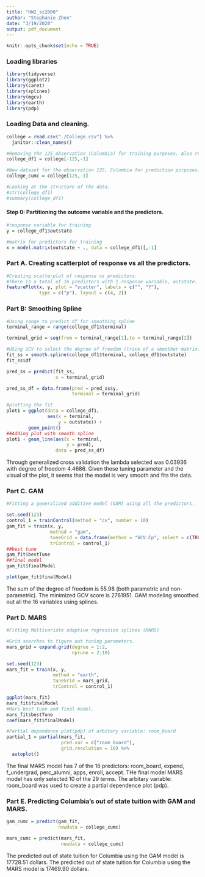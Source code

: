 ```yaml
---
title: "HW2_sz2800"
author: "Stephanie Zhen"
date: "3/19/2020"
output: pdf_document
---
```


```r
knitr::opts_chunk$set(echo = TRUE)
```

### Loading libraries
```r
library(tidyverse)
library(ggplot2)
library(caret)
library(splines)
library(mgcv)
library(earth)
library(pdp)
```

### Loading Data and cleaning.
```r
college = read.csv("./College.csv") %>% 
  janitor::clean_names()

#Removing the 125 observation (Columbia) for training purposes. Also removed college names columns.
college_df1 = college[-125,-1]

#New dataset for the observation 125, Columbia for prediction purposes. Also removed college names columns.
college_cumc = college[125,-1]

#Looking at the structure of the data. 
#str(college_df1)
#summary(college_df1)
```

#### Step 0: Partitioning the outcome variable and the predictors. 

```r
#response variable for training
y = college_df1$outstate 

#matrix for predictors for training
x = model.matrix(outstate ~ ., data = college_df1)[,-1]

```


### Part A. Creating scatterplot of response vs all the predictors. 
```r
#Creating scatterplot of response vs predictors.
#There is a total of 16 predictors with 1 response variable, outstate. 
featurePlot(x, y, plot = "scatter", labels = c("", "Y"),
            type = c("p"), layout = c(4, 2))
```


### Part B: Smoothing Spline
```r
#Using range to predict df for smoothing spline
terminal_range = range(college_df1$terminal)

terminal_grid = seq(from = terminal_range[1],to = terminal_range[2])

#USing GCV to select the degree of freedom (trace of a smoother matrix)
fit_ss = smooth.spline(college_df1$terminal, college_df1$outstate)
fit_ss$df

pred_ss = predict(fit_ss,
                  x = terminal_grid)

pred_ss_df = data.frame(pred = pred_ss$y,
                        terminal = terminal_grid)

#plotting the fit
plot1 = ggplot(data = college_df1,
               aes(x = terminal,
                   y = outstate)) + 
        geom_point()
##Adding plot with smooth spline
plot1 + geom_line(aes(x = terminal,
                      y = pred),
                  data = pred_ss_df)
```
Through generalized cross validation the lambda selected was 0.03936 with degree of freedom 4.4686. Given these tuning parameter and the visual of the plot, it seems that the model is very smooth and fits the data. 


### Part C. GAM
```r
#Fitting a generalized additive model (GAM) using all the predictors.

set.seed(123)
control_1 = trainControl(method = "cv", number = 10)
gam_fit = train(x, y,
                method = "gam",
                tuneGrid = data.frame(method = "GCV.Cp", select = c(TRUE, FALSE)),
                trControl = control_1)
##best tune
gam_fit$bestTune
##final model
gam_fit$finalModel

plot(gam_fit$finalModel)
```
The sum of the degree of freedom is 55.98 (both parametric and non-parametric). The minimized GCV score is 2761951. GAM modeling smoothed out all the 16 variables using splines. 


### Part D. MARS
```r
#Fitting Multivariate adaptive regression splines (MARS)

#Grid searches to figure out tuning parameters.
mars_grid = expand.grid(degree = 1:2,
                        nprune = 2:10)

set.seed(123)
mars_fit = train(x, y,
                 method = "earth",
                 tuneGrid = mars_grid,
                 trControl = control_1)

ggplot(mars_fit)
mars_fit$finalModel
#Mars best tune and final model. 
mars_fit$bestTune
coef(mars_fit$finalModel)

#Partial dependence plot(pdp) of arbitary variable: room_board
partial_1 = partial(mars_fit,
                    pred.var = c("room_board"),
                    grid.resolution = 10) %>% 
  autoplot()
```
The final MARS model has 7 of the 16 predictors: room_board, expend, f_undergrad, perc_alumni, apps, enroll, accept. THe final model MARS model has only selected 10 of the 29 terms. 
The arbitary variable: room_board was used to create a partial dependence plot (pdp).


### Part E. Predicting Columbia's out of state tuition with GAM and MARS.
```r
gam_cumc = predict(gam_fit,
                   newdata = college_cumc)

mars_cumc = predict(mars_fit,
                    newdata = college_cumc)
```
 
The predicted out of state tuition for Columbia using the GAM model is 17728.51 dollars. The predicted out of state tuition for Columbia using the MARS model is 17469.90 dollars.

